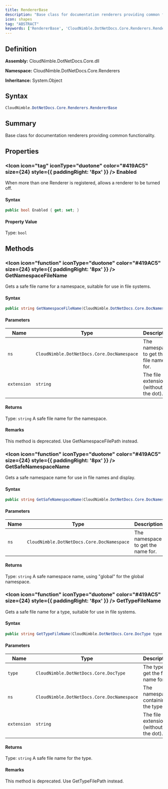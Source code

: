 ```yaml
---
title: RendererBase
description: "Base class for documentation renderers providing common functionality."
icon: shapes
tag: "ABSTRACT"
keywords: ['RendererBase', 'CloudNimble.DotNetDocs.Core.Renderers.RendererBase', 'CloudNimble.DotNetDocs.Core.Renderers', 'class', 'System.Object']
---
```


## Definition

**Assembly:** CloudNimble.DotNetDocs.Core.dll

**Namespace:** CloudNimble.DotNetDocs.Core.Renderers

**Inheritance:** System.Object

## Syntax

```csharp
CloudNimble.DotNetDocs.Core.Renderers.RendererBase
```

## Summary

Base class for documentation renderers providing common functionality.

## Properties

### <Icon icon="tag" iconType="duotone" color="#419AC5" size={24} style={{ paddingRight: '8px' }} />  Enabled

When more than one Renderer is registered, allows a renderer to be turned off.

#### Syntax

```csharp
public bool Enabled { get; set; }
```

#### Property Value

Type: `bool`

## Methods

### <Icon icon="function" iconType="duotone" color="#419AC5" size={24} style={{ paddingRight: '8px' }} />  GetNamespaceFileName

Gets a safe file name for a namespace, suitable for use in file systems.

#### Syntax

```csharp
public string GetNamespaceFileName(CloudNimble.DotNetDocs.Core.DocNamespace ns, string extension)
```

#### Parameters

| Name | Type | Description |
|------|------|-------------|
| `ns` | `CloudNimble.DotNetDocs.Core.DocNamespace` | The namespace to get the file name for. |
| `extension` | `string` | The file extension (without the dot). |

#### Returns

Type: `string`
A safe file name for the namespace.

#### Remarks

This method is deprecated. Use GetNamespaceFilePath instead.

### <Icon icon="function" iconType="duotone" color="#419AC5" size={24} style={{ paddingRight: '8px' }} />  GetSafeNamespaceName

Gets a safe namespace name for use in file names and display.

#### Syntax

```csharp
public string GetSafeNamespaceName(CloudNimble.DotNetDocs.Core.DocNamespace ns)
```

#### Parameters

| Name | Type | Description |
|------|------|-------------|
| `ns` | `CloudNimble.DotNetDocs.Core.DocNamespace` | The namespace to get the name for. |

#### Returns

Type: `string`
A safe namespace name, using "global" for the global namespace.

### <Icon icon="function" iconType="duotone" color="#419AC5" size={24} style={{ paddingRight: '8px' }} />  GetTypeFileName

Gets a safe file name for a type, suitable for use in file systems.

#### Syntax

```csharp
public string GetTypeFileName(CloudNimble.DotNetDocs.Core.DocType type, CloudNimble.DotNetDocs.Core.DocNamespace ns, string extension)
```

#### Parameters

| Name | Type | Description |
|------|------|-------------|
| `type` | `CloudNimble.DotNetDocs.Core.DocType` | The type to get the file name for. |
| `ns` | `CloudNimble.DotNetDocs.Core.DocNamespace` | The namespace containing the type. |
| `extension` | `string` | The file extension (without the dot). |

#### Returns

Type: `string`
A safe file name for the type.

#### Remarks

This method is deprecated. Use GetTypeFilePath instead.

